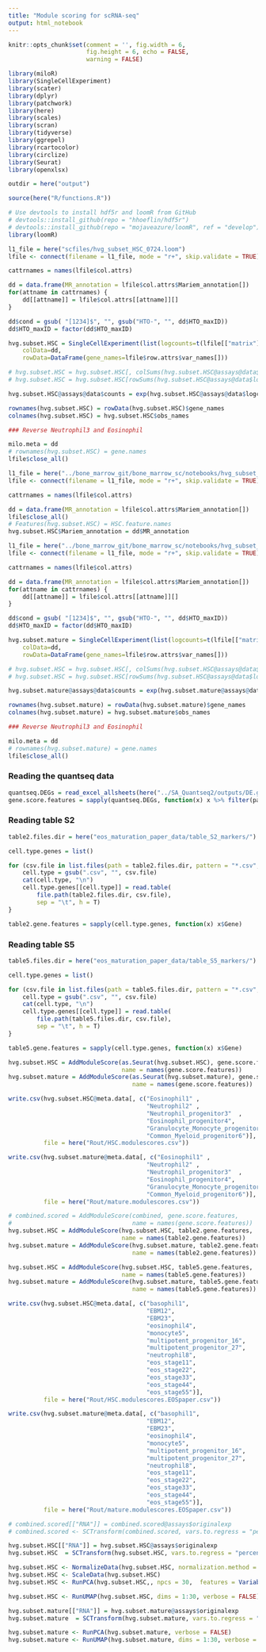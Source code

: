 ```yaml
---
title: "Module scoring for scRNA-seq"
output: html_notebook
---
```


```r
knitr::opts_chunk$set(comment = '', fig.width = 6, 
                      fig.height = 6, echo = FALSE, 
                      warning = FALSE)
```


```r
library(miloR)
library(SingleCellExperiment)
library(scater)
library(dplyr)
library(patchwork)
library(here)
library(scales)
library(scran)
library(tidyverse)
library(ggrepel)
library(rcartocolor)
library(circlize)
library(Seurat)
library(openxlsx)

outdir = here("output")

source(here("R/functions.R"))
```

```r
# Use devtools to install hdf5r and loomR from GitHub
# devtools::install_github(repo = "hhoeflin/hdf5r")
# devtools::install_github(repo = "mojaveazure/loomR", ref = "develop")
library(loomR)
```

```r
l1_file = here("scfiles/hvg_subset_HSC_0724.loom")
lfile <- connect(filename = l1_file, mode = "r+", skip.validate = TRUE)
```


```r
cattrnames = names(lfile$col.attrs)

dd = data.frame(MR_annotation = lfile$col.attrs$Mariem_annotation[])
for(attname in cattrnames) {
    dd[[attname]] = lfile$col.attrs[[attname]][]
}

dd$cond = gsub( "[1234]$", "", gsub("HTO-", "", dd$HTO_maxID))
dd$HTO_maxID = factor(dd$HTO_maxID) 

hvg.subset.HSC = SingleCellExperiment(list(logcounts=t(lfile[["matrix"]][,])),
    colData=dd,
    rowData=DataFrame(gene_names=lfile$row.attrs$var_names[]))

# hvg.subset.HSC = hvg.subset.HSC[, colSums(hvg.subset.HSC@assays@data$logcounts) > 50]
# hvg.subset.HSC = hvg.subset.HSC[rowSums(hvg.subset.HSC@assays@data$logcounts) > 50,]

hvg.subset.HSC@assays@data$counts = exp(hvg.subset.HSC@assays@data$logcounts) - 1

rownames(hvg.subset.HSC) = rowData(hvg.subset.HSC)$gene_names
colnames(hvg.subset.HSC) = hvg.subset.HSC$obs_names

### Reverse Neutrophil3 and Eosinophil

milo.meta = dd
# rownames(hvg.subset.HSC) = gene.names
lfile$close_all()

```


```r
l1_file = here("../bone_marrow_git/bone_marrow_sc/notebooks/hvg_subset_HSC_MA_annotations_redone_protected.loom")
lfile <- connect(filename = l1_file, mode = "r+", skip.validate = TRUE)
```


```r
cattrnames = names(lfile$col.attrs)

dd = data.frame(MR_annotation = lfile$col.attrs$Mariem_annotation[])
lfile$close_all()
# Features(hvg.subset.HSC) = HSC.feature.names
hvg.subset.HSC$Mariem_annotation = dd$MR_annotation
```

```r
l1_file = here("../bone_marrow_git/bone_marrow_sc/notebooks/hvg_subset_mature_MA_annotations.loom")
lfile <- connect(filename = l1_file, mode = "r+", skip.validate = TRUE)
```


```r
cattrnames = names(lfile$col.attrs)

dd = data.frame(MR_annotation = lfile$col.attrs$Mariem_annotation[])
for(attname in cattrnames) {
    dd[[attname]] = lfile$col.attrs[[attname]][]
}

dd$cond = gsub( "[1234]$", "", gsub("HTO-", "", dd$HTO_maxID))
dd$HTO_maxID = factor(dd$HTO_maxID) 

hvg.subset.mature = SingleCellExperiment(list(logcounts=t(lfile[["matrix"]][,])),
    colData=dd,
    rowData=DataFrame(gene_names=lfile$row.attrs$var_names[]))

# hvg.subset.HSC = hvg.subset.HSC[, colSums(hvg.subset.HSC@assays@data$logcounts) > 50]
# hvg.subset.HSC = hvg.subset.HSC[rowSums(hvg.subset.HSC@assays@data$logcounts) > 50,]

hvg.subset.mature@assays@data$counts = exp(hvg.subset.mature@assays@data$logcounts) - 1

rownames(hvg.subset.mature) = rowData(hvg.subset.mature)$gene_names
colnames(hvg.subset.mature) = hvg.subset.mature$obs_names

### Reverse Neutrophil3 and Eosinophil

milo.meta = dd
# rownames(hvg.subset.mature) = gene.names
lfile$close_all()
```


### Reading the quantseq data
```r
quantseq.DEGs = read_excel_allsheets(here("../SA_Quantseq2/outputs/DE.genes.SAvsPBS.xlsx"))
gene.score.features = sapply(quantseq.DEGs, function(x) x %>% filter(padj < 0.05) %>% pull(gene_name))
```

### Reading table S2

```r
table2.files.dir = here("eos_maturation_paper_data/table_S2_markers/")

cell.type.genes = list()

for (csv.file in list.files(path = table2.files.dir, pattern = "*.csv", full.names = FALSE)) {
    cell.type = gsub(".csv", "", csv.file)
    cat(cell.type, "\n")
    cell.type.genes[[cell.type]] = read.table(
        file.path(table2.files.dir, csv.file),
        sep = "\t", h = T)
}

table2.gene.features = sapply(cell.type.genes, function(x) x$Gene)
```

### Reading table S5

```r
table5.files.dir = here("eos_maturation_paper_data/table_S5_markers/")

cell.type.genes = list()

for (csv.file in list.files(path = table5.files.dir, pattern = "*.csv", full.names = FALSE)) {
    cell.type = gsub(".csv", "", csv.file)
    cat(cell.type, "\n")
    cell.type.genes[[cell.type]] = read.table(
        file.path(table5.files.dir, csv.file),
        sep = "\t", h = T)
}

table5.gene.features = sapply(cell.type.genes, function(x) x$Gene)
```

```r
hvg.subset.HSC = AddModuleScore(as.Seurat(hvg.subset.HSC), gene.score.features, 
                                name = names(gene.score.features))
hvg.subset.mature = AddModuleScore(as.Seurat(hvg.subset.mature), gene.score.features,
                                   name = names(gene.score.features))

write.csv(hvg.subset.HSC@meta.data[, c("Eosinophil1" , 
                                       "Neutrophil2" , 
                                       "Neutrophil_progenitor3"  ,        
                                       "Eosinophil_progenitor4", 
                                       "Granulocyte_Monocyte_progenitor5",
                                       "Common_Myeloid_progenitor6")],
          file = here("Rout/HSC.modulescores.csv"))

write.csv(hvg.subset.mature@meta.data[, c("Eosinophil1" , 
                                       "Neutrophil2" , 
                                       "Neutrophil_progenitor3"  ,        
                                       "Eosinophil_progenitor4", 
                                       "Granulocyte_Monocyte_progenitor5",
                                       "Common_Myeloid_progenitor6")],
          file = here("Rout/mature.modulescores.csv"))
```


```r
# combined.scored = AddModuleScore(combined, gene.score.features,
#                                  name = names(gene.score.features))
hvg.subset.HSC = AddModuleScore(hvg.subset.HSC, table2.gene.features, 
                                name = names(table2.gene.features))
hvg.subset.mature = AddModuleScore(hvg.subset.mature, table2.gene.features,
                                   name = names(table2.gene.features))

hvg.subset.HSC = AddModuleScore(hvg.subset.HSC, table5.gene.features, 
                                name = names(table5.gene.features))
hvg.subset.mature = AddModuleScore(hvg.subset.mature, table5.gene.features,
                                   name = names(table5.gene.features))

write.csv(hvg.subset.HSC@meta.data[, c("basophil1",
                                       "EBM12",  
                                       "EBM23", 
                                       "eosinophil4",
                                       "monocyte5",
                                       "multipotent_progenitor_16",
                                       "multipotent_progenitor_27",
                                       "neutrophil8",
                                       "eos_stage11",
                                       "eos_stage22", 
                                       "eos_stage33",
                                       "eos_stage44",
                                       "eos_stage55")],
          file = here("Rout/HSC.modulescores.EOSpaper.csv"))

write.csv(hvg.subset.mature@meta.data[, c("basophil1",
                                       "EBM12",  
                                       "EBM23", 
                                       "eosinophil4",
                                       "monocyte5",
                                       "multipotent_progenitor_16",
                                       "multipotent_progenitor_27",
                                       "neutrophil8",
                                       "eos_stage11",
                                       "eos_stage22", 
                                       "eos_stage33",
                                       "eos_stage44",
                                       "eos_stage55")],
          file = here("Rout/mature.modulescores.EOSpaper.csv"))

```

```r
# combined.scored[["RNA"]] = combined.scored@assays$originalexp 
# combined.scored <- SCTransform(combined.scored, vars.to.regress = "percent_mt", verbose = FALSE)

hvg.subset.HSC[["RNA"]] = hvg.subset.HSC@assays$originalexp
hvg.subset.HSC  = SCTransform(hvg.subset.HSC, vars.to.regress = "percent_mt", verbose = FALSE)

hvg.subset.HSC <- NormalizeData(hvg.subset.HSC, normalization.method = "LogNormalize", scale.factor = 10000)
hvg.subset.HSC <- ScaleData(hvg.subset.HSC)
hvg.subset.HSC <- RunPCA(hvg.subset.HSC,, npcs = 30,  features = VariableFeatures(object = hvg.subset.HSC))

hvg.subset.HSC <- RunUMAP(hvg.subset.HSC, dims = 1:30, verbose = FALSE)

```

```r


hvg.subset.mature[["RNA"]] = hvg.subset.mature@assays$originalexp
hvg.subset.mature  = SCTransform(hvg.subset.mature, vars.to.regress = "percent_mt", verbose = FALSE)

hvg.subset.mature <- RunPCA(hvg.subset.mature, verbose = FALSE)
hvg.subset.mature <- RunUMAP(hvg.subset.mature, dims = 1:30, verbose = FALSE)
```

